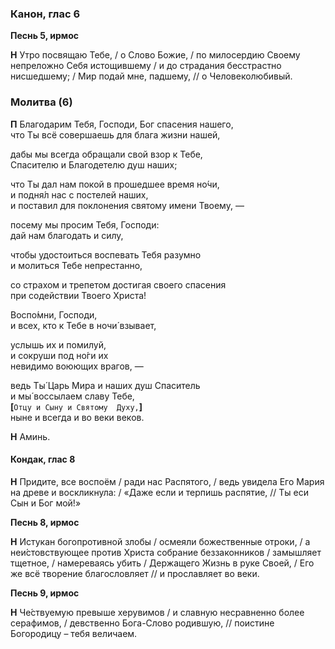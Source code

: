 ### Канон, глас 6

**Песнь 5, ирмос**

**Н** Утро посвящаю Тебе, / о Слово Божие, / по милосердию Своему непреложно Себя истощившему / и до страдания бесстрастно нисшедшему; / Мир подай мне, падшему, // о Человеколюбивый.

### Молитва (6)

**П** Благодарим Тебя, Господи, Бог спасения нашего,  
что Ты всё совершаешь  для блага жизни нашей,

дабы мы всегда обращали свой взор к Тебе,  
Спасителю и Благодетелю душ наших;

что Ты дал нам покой в прошедшее время но́чи,  
и подня́л нас с постелей наших,  
и поставил для поклонения святому имени Твоему, —

посему мы просим Тебя, Господи:  
дай нам благодать и силу,

чтобы удостоиться воспевать Тебя разумно  
и молиться Тебе непрестанно,

со страхом и трепетом достигая своего спасения  
при содействии Твоего Христа!

Воспо́мни, Господи,  
и всех, кто к Тебе в ночи́ взывает,

услышь их и помилуй,  
и сокруши под но́ги их  
невидимо воюющих врагов, —

ведь Ты́ Царь Мира и наших душ Спаситель  
и мы́ воссылаем славу Тебе,  
**[**`Отцу и Cыну и Cвятому  Духу,`**]**  
ныне и вcегда и во веки веков.

**Н** Аминь.

#### Кондак, глас 8

**Н** Придите, все воспоём / ради нас Распятого, / ведь увидела Его Мария на древе и воскликнула: / «Даже если и терпишь распятие, // Ты еси Сын и Бог мой!»

**Песнь 8, ирмос**

**Н** Истукан богопротивной злобы / осмеяли божественные отроки, / а неи́стовствующее против Христа собрание беззаконников / замышляет тщетное, / намереваясь убить / Держащего Жизнь в руке Своей, / Его же всё творение благословляет // и прославляет во веки.

**Песнь 9, ирмос**

**Н** Че́ствуемую превыше херувимов / и славную несравненно более серафимов, / девственно Бога-Слово родившую, // поистине Богородицу – тебя величаем.
